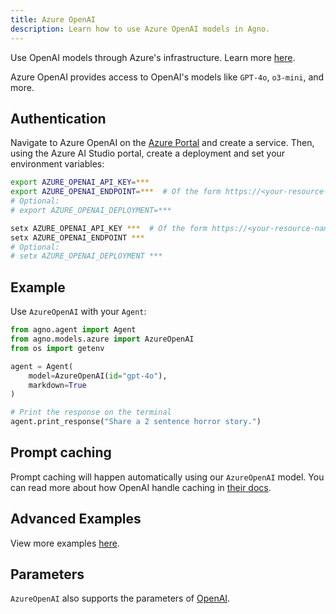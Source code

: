 ```yaml
---
title: Azure OpenAI
description: Learn how to use Azure OpenAI models in Agno.
---
```


Use OpenAI models through Azure's infrastructure. Learn more [here](https://learn.microsoft.com/azure/ai-services/openai/overview).

Azure OpenAI provides access to OpenAI's models like `GPT-4o`, `o3-mini`, and more.

## Authentication

Navigate to Azure OpenAI on the [Azure Portal](https://portal.azure.com/) and create a service. Then, using the Azure AI Studio portal, create a deployment and set your environment variables:

<CodeGroup>

```bash Mac
export AZURE_OPENAI_API_KEY=***
export AZURE_OPENAI_ENDPOINT=***  # Of the form https://<your-resource-name>.openai.azure.com/openai/deployments/<your-deployment-name>
# Optional:
# export AZURE_OPENAI_DEPLOYMENT=***
```

```bash Windows
setx AZURE_OPENAI_API_KEY ***  # Of the form https://<your-resource-name>.openai.azure.com/openai/deployments/<your-deployment-name>
setx AZURE_OPENAI_ENDPOINT ***
# Optional:
# setx AZURE_OPENAI_DEPLOYMENT ***
```

</CodeGroup>

## Example

Use `AzureOpenAI` with your `Agent`:

<CodeGroup>

```python agent.py
from agno.agent import Agent
from agno.models.azure import AzureOpenAI
from os import getenv

agent = Agent(
    model=AzureOpenAI(id="gpt-4o"),
    markdown=True
)

# Print the response on the terminal
agent.print_response("Share a 2 sentence horror story.")
```

</CodeGroup>

## Prompt caching

Prompt caching will happen automatically using our `AzureOpenAI` model. You can read more about how OpenAI handle caching in [their docs](https://platform.openai.com/docs/guides/prompt-caching).

## Advanced Examples

View more examples [here](../examples/models/azure/openai).

## Parameters

<Snippet file="model-azure-openai-params.mdx" />

`AzureOpenAI` also supports the parameters of [OpenAI](/reference/models/openai).
